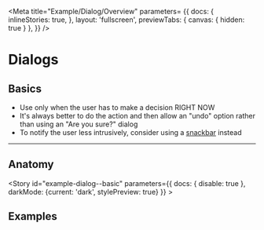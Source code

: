 <!-- dialog-overview.stories.mdx -->


<Meta 
    title="Example/Dialog/Overview" 
    parameters= {{
        docs: {
          inlineStories: true,
        },
        layout: 'fullscreen',
        previewTabs: { 
          canvas: { hidden: true } 
        },
    }}
/>

<style>{`
  #story--example-dialog--anatomy > div,
  #story--example-dialog--logout > div,
  #story--example-dialog--udf > div {
    height: 20rem !important;
  }
  .preview-dark {
    display: none;
  }
  .dark .preview-light {
    display: none;
  }
  .dark .preview-dark {
    display: block;
  }
`}</style>

# Dialogs

## Basics

- Use only when the user has to make a decision RIGHT NOW
- It's always better to do the action and then allow an "undo" option rather than using an "Are you sure?" dialog
- To notify the user less intrusively, consider using a [snackbar](?path=/story/example-snackbar--basic) instead

***

## Anatomy

<Story id="example-dialog--basic" parameters={{ docs: { disable: true }, darkMode: {current: 'dark', stylePreview: true} }} ></Story>

## Examples

<Pre>
  <Story id="example-dialog--logout" />
</Pre>
<Pre>
  <Story id="example-dialog--udf" />
</Pre>